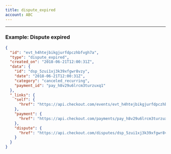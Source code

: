 ```yaml
---
title: dispute_expired
account: ABC
---
```


---

### Example: Dispute expired

```json
{
  "id": "evt_h4htejbikgjurfdpczhbfvgh7a",
  "type": "dispute_expired",
  "created_on": "2018-06-21T12:00:31Z",
  "data": {
    "id": "dsp_5zui1xj3k39xfgwr8vzy",
    "date": "2018-06-21T12:00:31Z",
    "category": "canceled_recurring",
    "payment_id": "pay_h8v29u6lrcm3turzuxq1"
  },
  "_links": {
    "self": {
      "href": "https://api.checkout.com/events/evt_h4htejbikgjurfdpczhbfvgh7a"
    },
    "payment": {
      "href": "https://api.checkout.com/payments/pay_h8v29u6lrcm3turzuxq1"
    }, 
    "dispute": {
      "href": "https://api.checkout.com/disputes/dsp_5zui1xj3k39xfgwr8vzy"
    }
  }
}
```